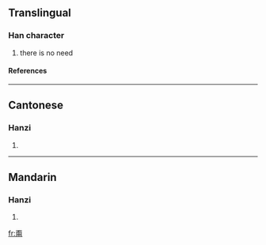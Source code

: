 ==Translingual==
===Han character===
{{Han char|rn=101|rad=用|as=04|sn=9|four=1022<sub>7</sub>|canj=一火月手 (MFBQ)}}
# there is no need
====References====
{{Han ref|kx=0756.051|dkj=21713|dj=1166.060|hdz=10025.110|uh=752D|ud=29997|bh=ACC7|bd=44231}}

----
==Cantonese==
===Hanzi===
{{yue-hanzi|jyut=|y=bang2}}
# {{defn|Cantonese}}

----
==Mandarin==
===Hanzi===
{{cmn-hanzi|pin=[[béng]] ([[beng2]]), [[qì]] ([[qi4]])|wg=peng<sup>2</sup>, ch'i<sup>4</sup>}}
# {{defn|Mandarin}}

[[fr:甭]]